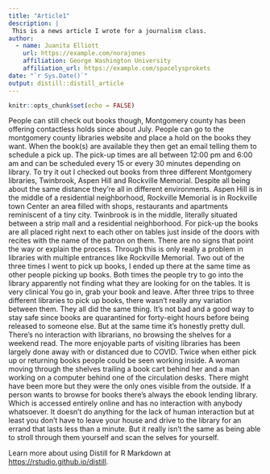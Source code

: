 ```yaml
---
title: "Article1"
description: |
 This is a news article I wrote for a journalism class.
author:
  - name: Juanita Elliott 
    url: https://example.com/norajones
    affiliation: George Washington University
    affiliation_url: https://example.com/spacelysprokets
date: "`r Sys.Date()`"
output: distill::distill_article
---
```


```r
knitr::opts_chunk$set(echo = FALSE)
```

People can still check out books though, Montgomery county has been offering contactless holds since about July. People can go to the montgomery county libraries website and place a hold on the books they want. When the book(s) are available they then get an email telling them to schedule a pick up. The pick-up times are all between 12:00 pm and 6:00 am and can be scheduled every 15 or every 30 minutes depending on library. To try it out I checked out books from three different Montgomery libraries, Twinbrook, Aspen Hill and Rockville Memorial. Despite all being about the same distance they’re all in different environments. Aspen Hill is in the middle of a residential neighborhood, Rockville Memorial is in Rockville town Center an area filled with shops, restaurants and apartments reminiscent of a tiny city. Twinbrook is in the middle, literally situated between a strip mall and a residential neighborhood. 
For pick-up the books are all placed right next to each other on tables just inside of the doors with recites with the name of the patron on them. There are no signs that point the way or explain the process. Through this is only really a problem in libraries with multiple entrances like Rockville Memorial. Two out of the three times I went to pick up books, I ended up there at the same time as other people picking up books. Both times the people try to go into the library apparently not finding what they are looking for on the tables. It is very clinical 
	You go in, grab your book and leave. After three trips to three different libraries to pick up books, there wasn’t really any variation between them. They all did the same thing. It’s not bad and a good way to stay safe since books are quarantined for forty-eight hours before being released to someone else. 
	But at the same time it’s honestly pretty dull. There's no interaction with librarians, no browsing the shelves for a weekend read. The more enjoyable parts of visiting libraries has been largely done away with or distanced due to COVID. Twice when either pick up or returning books people could be seen working inside. A woman moving through the shelves trailing a book cart behind her and a man working on a computer behind one of the circulation desks. There might have been more but they were the only ones visible from the outside. 
	If a person wants to browse for books there’s always the ebook lending library. Which is accessed entirely online and has no interaction with anybody whatsoever. It doesn’t do anything for the lack of human interaction but at least you don’t have to leave your house and drive to the library for an errand that lasts less than a minute. But it really isn’t the same as being  able to stroll through them yourself and scan the selves for yourself. 

Learn more about using Distill for R Markdown at <https://rstudio.github.io/distill>.






